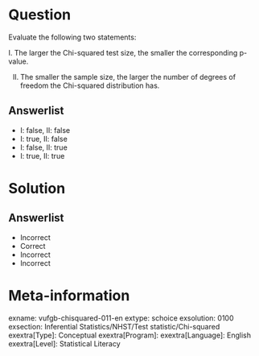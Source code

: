 Question
========
  
Evaluate the following two statements:

I. The larger the Chi-squared test size, the smaller the corresponding p-value.

II. The smaller the sample size, the larger the number of degrees of freedom the Chi-squared distribution has.

  
Answerlist
----------
* I: false, II: false
* I: true, II: false
* I: false, II: true
* I: true, II: true


Solution
========

Answerlist
----------
* Incorrect
* Correct
* Incorrect
* Incorrect

Meta-information
================
exname: vufgb-chisquared-011-en
extype: schoice
exsolution: 0100
exsection: Inferential Statistics/NHST/Test statistic/Chi-squared
exextra[Type]: Conceptual
exextra[Program]: 
exextra[Language]: English
exextra[Level]: Statistical Literacy
